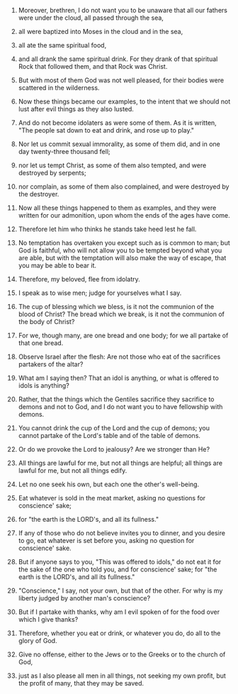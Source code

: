 
1. Moreover, brethren, I do not want you to be unaware that all our fathers were under the cloud, all passed through the sea,

2. all were baptized into Moses in the cloud and in the sea,

3. all ate the same spiritual food,

4. and all drank the same spiritual drink. For they drank of that spiritual Rock that followed them, and that Rock was Christ.

5. But with most of them God was not well pleased, for their bodies were scattered in the wilderness.

6. Now these things became our examples, to the intent that we should not lust after evil things as they also lusted.

7. And do not become idolaters as were some of them. As it is written, "The people sat down to eat and drink, and rose up to play."

8. Nor let us commit sexual immorality, as some of them did, and in one day twenty-three thousand fell;

9. nor let us tempt Christ, as some of them also tempted, and were destroyed by serpents;

10. nor complain, as some of them also complained, and were destroyed by the destroyer.

11. Now all these things happened to them as examples, and they were written for our admonition, upon whom the ends of the ages have come.

12. Therefore let him who thinks he stands take heed lest he fall.

13. No temptation has overtaken you except such as is common to man; but God is faithful, who will not allow you to be tempted beyond what you are able, but with the temptation will also make the way of escape, that you may be able to bear it.

14. Therefore, my beloved, flee from idolatry.

15. I speak as to wise men; judge for yourselves what I say.

16. The cup of blessing which we bless, is it not the communion of the blood of Christ? The bread which we break, is it not the communion of the body of Christ?

17. For we, though many, are one bread and one body; for we all partake of that one bread.

18. Observe Israel after the flesh: Are not those who eat of the sacrifices partakers of the altar?

19. What am I saying then? That an idol is anything, or what is offered to idols is anything?

20. Rather, that the things which the Gentiles sacrifice they sacrifice to demons and not to God, and I do not want you to have fellowship with demons.

21. You cannot drink the cup of the Lord and the cup of demons; you cannot partake of the Lord's table and of the table of demons.

22. Or do we provoke the Lord to jealousy? Are we stronger than He?

23. All things are lawful for me, but not all things are helpful; all things are lawful for me, but not all things edify.

24. Let no one seek his own, but each one the other's well-being.

25. Eat whatever is sold in the meat market, asking no questions for conscience' sake;

26. for "the earth is the LORD's, and all its fullness."

27. If any of those who do not believe invites you to dinner, and you desire to go, eat whatever is set before you, asking no question for conscience' sake.

28. But if anyone says to you, "This was offered to idols," do not eat it for the sake of the one who told you, and for conscience' sake; for "the earth is the LORD's, and all its fullness."

29. "Conscience," I say, not your own, but that of the other. For why is my liberty judged by another man's conscience?

30. But if I partake with thanks, why am I evil spoken of for the food over which I give thanks?

31. Therefore, whether you eat or drink, or whatever you do, do all to the glory of God.

32. Give no offense, either to the Jews or to the Greeks or to the church of God,

33. just as I also please all men in all things, not seeking my own profit, but the profit of many, that they may be saved.


